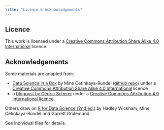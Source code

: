 ```yaml
---
title: "Licence & Acknowledgements"
---
```


## Licence

This work is licensed under a [Creative Commons Attribution Share Alike 4.0 International](https://creativecommons.org/licenses/by-sa/4.0/) licence.

## Acknowledgements

Some materials are adapted from:

- [Data Science in a Box](https://datasciencebox.org) by Mine Çetinkaya-Rundel ([github repo](https://github.com/rstudio-education/datascience-box)) under a [Creative Commons Attribution Share Alike 4.0 International](https://creativecommons.org/licenses/by-sa/4.0/) licence
- a [blogpost by Cédric Scherer](https://www.cedricscherer.com/2019/05/17/the-evolution-of-a-ggplot-ep.-1/) under a [Creative Commons Attribution 4.0 International licence](https://creativecommons.org/licenses/by/4.0/). 

Others draw on [R for Data Science (2nd ed.)](https://r4ds.hadley.nz) by Hadley Wickham, Mine Çetinkaya-Rundel and Garrett Grolemund.

See individual files for details.

